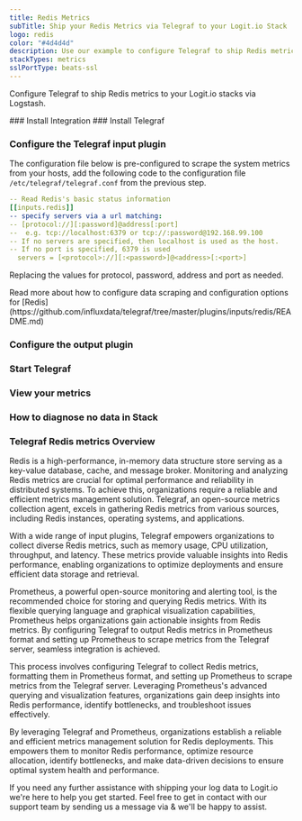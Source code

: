 ```yaml
---
title: Redis Metrics
subTitle: Ship your Redis Metrics via Telegraf to your Logit.io Stack
logo: redis
color: "#4d4d4d"
description: Use our example to configure Telegraf to ship Redis metrics to your Logit.io stacks. Configure Telegraf to send Redis metrics to Logstash or Elastic.
stackTypes: metrics
sslPortType: beats-ssl
---
```


Configure Telegraf to ship Redis metrics to your Logit.io stacks via Logstash.

<Steps>
  ### Install Integration
  <InstallIntegration/>
  ### Install Telegraf

  <InstallTelegraf />

  ### Configure the Telegraf input plugin

  The configuration file below is pre-configured to scrape the system metrics from your hosts, add the following code to the configuration file `/etc/telegraf/telegraf.conf` from the previous step.

  ```yaml copy
  -- Read Redis's basic status information
  [[inputs.redis]]
  -- specify servers via a url matching:
  -- [protocol://][:password]@address[:port]
  --  e.g. tcp://localhost:6379 or tcp://:password@192.168.99.100
  -- If no servers are specified, then localhost is used as the host.
  -- If no port is specified, 6379 is used
    servers = [<protocol>://][:<password>]@<address>[:<port>]
  ```

  Replacing the values for protocol, password, address and port as needed.

  <Callout type="info">
    Read more about how to configure data scraping and configuration options for [Redis](https://github.com/influxdata/telegraf/tree/master/plugins/inputs/redis/README.md)
  </Callout>

  ### Configure the output plugin

  <TelegrafOutputPlugin />

  ### Start Telegraf

  <StartTelegraf />

  ### View your metrics
  <LaunchStack source="Redis_Metrics_via_Telegraf" utmMedium="metrics" utmCampaign="telegraf-HAproxy-metrics" />

  ### How to diagnose no data in Stack

  <DiagnoseNoData />

</Steps>

### Telegraf Redis metrics Overview

Redis is a high-performance, in-memory data structure store serving as a key-value database, cache, and message broker. 
Monitoring and analyzing Redis metrics are crucial for optimal performance and reliability in distributed systems. 
To achieve this, organizations require a reliable and efficient metrics management solution. Telegraf, an open-source 
metrics collection agent, excels in gathering Redis metrics from various sources, including Redis instances, operating systems, and applications.

With a wide range of input plugins, Telegraf empowers organizations to collect diverse Redis metrics, 
such as memory usage, CPU utilization, throughput, and latency. These metrics provide valuable insights 
into Redis performance, enabling organizations to optimize deployments and ensure efficient data storage and retrieval.

Prometheus, a powerful open-source monitoring and alerting tool, is the recommended choice for storing and 
querying Redis metrics. With its flexible querying language and graphical visualization capabilities, 
Prometheus helps organizations gain actionable insights from Redis metrics. By configuring Telegraf to output 
Redis metrics in Prometheus format and setting up Prometheus to scrape metrics from the Telegraf server, seamless integration is achieved.

This process involves configuring Telegraf to collect Redis metrics, formatting them in Prometheus format, 
and setting up Prometheus to scrape metrics from the Telegraf server. Leveraging Prometheus's advanced 
querying and visualization features, organizations gain deep insights into Redis performance, 
identify bottlenecks, and troubleshoot issues effectively.

By leveraging Telegraf and Prometheus, organizations establish a reliable and efficient metrics 
management solution for Redis deployments. This empowers them to monitor Redis performance, optimize 
resource allocation, identify bottlenecks, and make data-driven decisions to ensure optimal system health and performance.

If you need any further assistance with shipping your log data to Logit.io we're here to help you get started. 
Feel free to get in contact with our support team by sending us a message via <IntercomButton text="live chat" /> 
& we'll be happy to assist.
